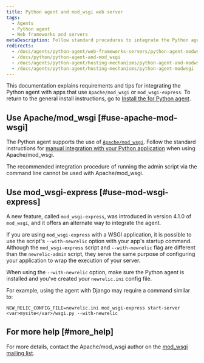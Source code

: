 ```yaml
---
title: Python agent and mod_wsgi web server
tags:
  - Agents
  - Python agent
  - Web frameworks and servers
metaDescription: Follow standard procedures to integrate the Python agent into your app when using Apache/mod_wsgi.
redirects:
  - /docs/agents/python-agent/web-frameworks-servers/python-agent-modwsgi-web-server
  - /docs/python/python-agent-and-mod_wsgi
  - /docs/agents/python-agent/hosting-mechanisms/python-agent-and-modwsgi
  - /docs/agents/python-agent/hosting-mechanisms/python-agent-modwsgi
---
```


This documentation explains requirements and tips for integrating the Python agent with apps that use `Apache/mod_wsgi` or `mod_wsgi-express`. To return to the general install instructions, go to [Install the for Python agent](/docs/agents/python-agent/installation-configuration/python-agent-installation).

## Use Apache/mod_wsgi [#use-apache-mod-wsgi]

The Python agent supports the use of [`Apache/mod_wsgi`](http://www.modwsgi.org/). Follow the standard instructions for [manual integration with your Python application](/docs/agents/python-agent/installation-and-configuration/python-agent-integration#manual-integration) when using Apache/mod_wsgi.

<Callout variant="caution">
  The recommended integration procedure of running the admin script via the command line cannot be used with Apache/mod_wsgi.
</Callout>

## Use mod_wsgi-express [#use-mod-wsgi-express]

A new feature, called `mod_wsgi-express`, was introduced in version 4.1.0 of `mod_wsgi`, and it offers an alternate way to integrate the agent.

If you are using `mod_wsgi-express` with a WSGI application, it is possible to use the script's `--with-newrelic` option with your app's startup command. Although the `mod_wsgi-express` script and `--with-newrelic` flag are different than the `newrelic-admin` script, they serve the same purpose of configuring your application to wrap the execution of your server.

When using the `--with-newrelic` option, make sure the Python agent is installed and you've created your `newrelic.ini` config file.

For example, using the agent with Django may require a command similar to:

```
NEW_RELIC_CONFIG_FILE=newrelic.ini mod_wsgi-express start-server <var>mysite</var>/wsgi.py --with-newrelic
```

## For more help [#more_help]

For more details, contact the Apache/mod_wsgi author on the [mod_wsgi mailing list](http://code.google.com/p/modwsgi/wiki/WhereToGetHelp?tm=6#Asking_Your).
